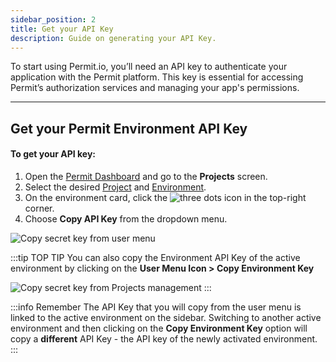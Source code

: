 ```yaml
---
sidebar_position: 2
title: Get your API Key
description: Guide on generating your API Key.
---
```


<p className="intro-paragraph">To start using Permit.io, you’ll need an API key to authenticate your application with the Permit platform. This key is
essential for accessing Permit’s authorization services and managing your app's permissions. </p>

---

## Get your Permit Environment API Key

#### To get your API key:

1. Open the [Permit Dashboard](https://app.permit.io/) and go to the **Projects** screen.
2. Select the desired [Project](/overview/glossary#projects) and [Environment](/overview/glossary#environment).
3. On the environment card, click the ![three dots icon](/ui-videos/getting-started/connecting-your-app/dots.png) in the top-right corner.
4. Choose **Copy API Key** from the dropdown menu.

<img
  src="/img/updated/quickstart/sdk-key-1.png"
  alt="Copy secret key from user menu"
  data-zoomable
/>

:::tip TOP TIP
You can also copy the Environment API Key of the active environment by clicking on the **User Menu Icon > Copy Environment Key**

<img
  src="/img/updated/quickstart/sdk-key-2.png"
  alt="Copy secret key from Projects management"
  data-zoomable
/>
:::

:::info Remember
The API Key that you will copy from the user menu is linked to the active environment on the sidebar.
Switching to another active environment and then clicking on the **Copy Environment Key** option will copy a **different** API Key - the API key of the newly activated environment.
:::
